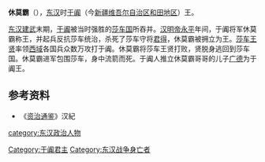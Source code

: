 '''休莫霸'''（{{bd|？||60年||}}），[[东汉|东汉]]时[[于阗|于阗]]（今[[新疆维吾尔自治区|新疆维吾尔自治区]][[和田地区|和田地区]]）王。

[[东汉|东汉]][[建武_(东汉)|建武]]末期，[[于阗|于阗]]被当时强胜的[[莎车国|莎车国]]所吞并。[[汉明帝|汉明帝]][[永平|永平]]年间，于阗将军休莫霸称王，并起兵反抗莎车统治，杀死了莎车守将[[君得|君得]]，休莫霸被拥立为王。[[莎车王贤|莎车王贤]]率领[[西域|西域]]各国兵众数万攻打于阗。休莫霸将莎车王贤打败，贤脱身逃回到莎车国。休莫霸进军包围莎车，身中流箭而死。于阗人推立休莫霸哥哥的儿子[[廣德_(于闐)|广德]]为于阗王。

==参考资料==
*《[[资治通鉴|资治通鉴]]》汉紀
{{start box}}
{{s-before|[[君得|君得]]}}
{{s-title|[[于阗|于阗]][[国王|国王]]|60年}}
{{s-after|[[廣德_(于闐)|广德]]}}
{{end box}}
[[Category:于阗君主|Category:于阗君主]]
[[category:东汉政治人物|category:东汉政治人物]]
[[Category:东汉战争身亡者|Category:东汉战争身亡者]]
{{汉朝人物小作品}}